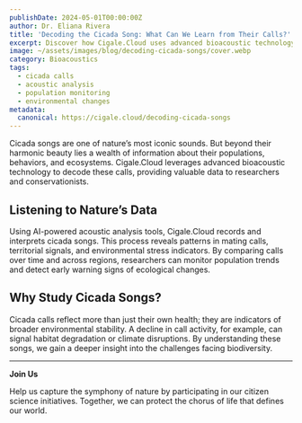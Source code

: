 ```yaml
---
publishDate: 2024-05-01T00:00:00Z
author: Dr. Eliana Rivera
title: 'Decoding the Cicada Song: What Can We Learn from Their Calls?'
excerpt: Discover how Cigale.Cloud uses advanced bioacoustic technology to analyze cicada calls, revealing insights into population health and environmental changes.
image: ~/assets/images/blog/decoding-cicada-songs/cover.webp
category: Bioacoustics
tags:
  - cicada calls
  - acoustic analysis
  - population monitoring
  - environmental changes
metadata:
  canonical: https://cigale.cloud/decoding-cicada-songs
---
```


Cicada songs are one of nature’s most iconic sounds. But beyond their harmonic beauty lies a wealth of information about their populations, behaviors, and ecosystems. Cigale.Cloud leverages advanced bioacoustic technology to decode these calls, providing valuable data to researchers and conservationists.

## Listening to Nature’s Data

Using AI-powered acoustic analysis tools, Cigale.Cloud records and interprets cicada songs. This process reveals patterns in mating calls, territorial signals, and environmental stress indicators. By comparing calls over time and across regions, researchers can monitor population trends and detect early warning signs of ecological changes.

## Why Study Cicada Songs?

Cicada calls reflect more than just their own health; they are indicators of broader environmental stability. A decline in call activity, for example, can signal habitat degradation or climate disruptions. By understanding these songs, we gain a deeper insight into the challenges facing biodiversity.

---

**Join Us**

Help us capture the symphony of nature by participating in our citizen science initiatives. Together, we can protect the chorus of life that defines our world.
